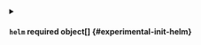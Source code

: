 

<PartialManifests />


<PartialManifeststemplate />



<details className="config-field" data-expandable="true">
<summary>

#### `helm` <span className="config-field-required" data-required="false">required</span> <span className="config-field-type">object[]</span> <span className="config-field-default"></span> <span className="config-field-enum"></span> {#experimental-init-helm}



</summary>

<PartialHelmreference />


</details>
